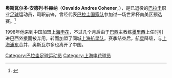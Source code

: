 '''奥斯瓦尔多·安德列·科赫纳'''（'''Osvaldo Andres Cohener'''，{{bd|1971年|5月2日|||C}}），是已退役的[[巴拉圭|巴拉圭]]职业[[足球|足球]]运动员，司职前锋，曾经代表[[巴拉圭国家足球队|巴拉圭国家队]]参加过一场世界杯南美区预选赛。<ref>{{Cite web |url=http://www.fifa.com/worldfootball/statisticsandrecords/players/player=162774/index.html |title=FIFA Player Statistics |access-date=2009-12-30 |archive-date=2013-07-01 |archive-url=https://web.archive.org/web/20130701130849/http://www.fifa.com/worldfootball/statisticsandrecords/players/player=162774/index.html |dead-url=no }}</ref>

1998年他来到中国加盟[[上海申花|上海申花]]，不过几个月后由于[[巴西|巴西]]主教练[[墨里西·拉马尔霍|墨里西]]上任时引进巴西外援而被弃用，转而加盟了同城[[上海豫园足球俱乐部|上海航星队]]。赛季结束后，航星降级，与[[上海浦东足球俱乐部|上海浦东]]合并，奥斯瓦尔多也离开了中国。

{{reflist}}
{{DEFAULTSORT:COHENER, Osvaldo Andres}}
[[Category:巴拉圭足球运动员|Category:巴拉圭足球运动员]]
[[Category:上海申花球员|Category:上海申花球员]]
